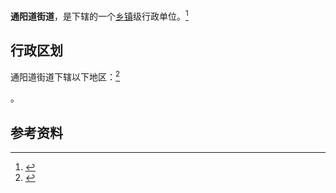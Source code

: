 {{中国乡级行政区|15/02/06/002/000}}

'''通阳道街道'''，是{{PRC admin/fullname|15/02/06/002/000|3}}下辖的一个[[乡镇|乡镇]]级行政单位。<ref>{{PRC admin/ref sgc|{{PRC admin/parent|15/02/06/002/000}}}}</ref>

== 行政区划 ==

通阳道街道下辖以下地区：<ref>{{PRC admin/ref sgc|15/02/06/002/000}}</ref>

{{PRC admin/children|15/02/06/002/000}}。

== 参考资料 ==

{{reflist}}

{{行政区划小作品}}
{{PRC admin/navcat|15/02/06/002/000}}